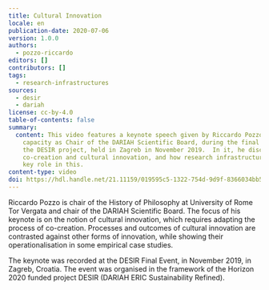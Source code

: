 ```yaml
---
title: Cultural Innovation
locale: en
publication-date: 2020-07-06
version: 1.0.0
authors:
  - pozzo-riccardo
editors: []
contributors: []
tags:
  - research-infrastructures
sources:
  - desir
  - dariah
license: cc-by-4.0
table-of-contents: false
summary:
  content: This video features a keynote speech given by Riccardo Pozzo, in his
    capacity as Chair of the DARIAH Scientific Board, during the final event for
    the DESIR project, held in Zagreb in November 2019.  In it, he discusses
    co-creation and cultural innovation, and how research infrastructures play a
    key role in this.
content-type: video
doi: https://hdl.handle.net/21.11159/019595c5-1322-754d-9d9f-8366034bb521
---
```

Riccardo Pozzo is chair of the History of Philosophy at University of Rome Tor Vergata and chair of the DARIAH Scientific Board. The focus of his keynote is on the notion of cultural innovation, which requires adapting the process of co-creation. Processes and outcomes of cultural innovation are contrasted against other forms of innovation, while showing their operationalisation in some empirical case studies.

The keynote was recorded at the DESIR Final Event, in November 2019, in Zagreb, Croatia. The event was organised in the framework of the Horizon 2020 funded project DESIR (DARIAH ERIC Sustainability Refined).

<VideoCard provider="youtube" id="8M-xhOwydgE" title="DH in Practice" image="/assets/content/assets/en/resources/hosted/cultural-innovation/riccardo-pozzo-image-vidcard.png" subtitle="Cultural Innovation - Riccardo Pozzo at the DESIR Final Event 2019" />

